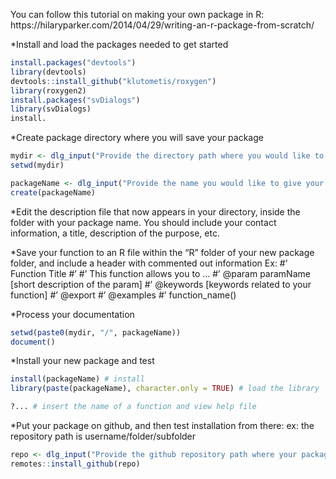 You can follow this tutorial on making your own package in R:
https://hilaryparker.com/2014/04/29/writing-an-r-package-from-scratch/


*Install and load the packages needed to get started
```{r}
install.packages("devtools")
library(devtools)
devtools::install_github("klutometis/roxygen")
library(roxygen2)
install.packages("svDialogs")
library(svDialogs)
install.
```

*Create package directory where you will save your package
```{r}
mydir <- dlg_input("Provide the directory path where you would like to create a new package:")$res
setwd(mydir)

packageName <- dlg_input("Provide the name you would like to give your new package")$res
create(packageName)
```

*Edit the description file that now appears in your directory, inside the folder with your package name.
  You should include your contact information, a title, description of the purpose, etc. 

*Save your function to an R file within the "R" folder of your new package folder, and include a header with commented out information
Ex:
#' Function Title
#'
#' This function allows you to ...
#' @param paramName [short description of the param]
#' @keywords [keywords related to your function]
#' @export
#' @examples
#' function_name()

*Process your documentation
```{r}
setwd(paste0(mydir, "/", packageName))
document()
```

*Install your new package and test 
```{r}
install(packageName) # install
library(paste(packageName), character.only = TRUE) # load the library

?... # insert the name of a function and view help file
```


*Put your package on github, and then test installation from there:
  ex: the repository path is username/folder/subfolder
```{r}
repo <- dlg_input("Provide the github repository path where your package is stored:")$res
remotes::install_github(repo)
```

 
